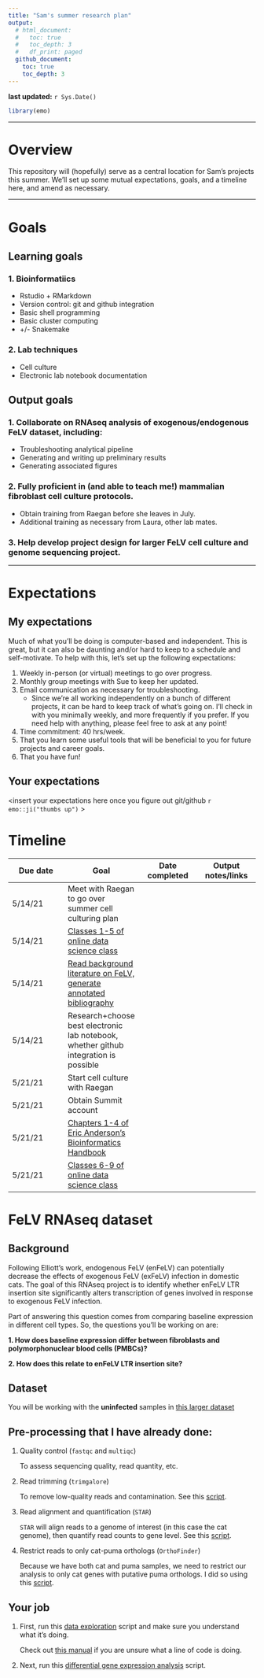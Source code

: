 ```yaml
---
title: "Sam's summer research plan"
output:
  # html_document:
  #   toc: true
  #   toc_depth: 3
  #   df_print: paged
  github_document:
    toc: true
    toc_depth: 3
---
```


__last updated:__ `r Sys.Date()`

```r
library(emo)
```


----

# Overview
This repository will (hopefully) serve as a central location for Sam's projects this summer. We'll set up some mutual expectations, goals, and a timeline here, and amend as necessary.

----

# Goals

## Learning goals

### 1. Bioinformatiics
- Rstudio + RMarkdown
- Version control: git and github integration
- Basic shell programming
- Basic cluster computing
- +/- Snakemake

### 2. Lab techniques
- Cell culture
- Electronic lab notebook documentation

## Output goals

### 1. Collaborate on RNAseq analysis of exogenous/endogenous FeLV dataset, including:
- Troubleshooting analytical pipeline
- Generating and writing up preliminary results
- Generating associated figures

### 2. Fully proficient in (and able to teach me!) mammalian fibroblast cell culture protocols.
- Obtain training from Raegan before she leaves in July.
- Additional training as necessary from Laura, other lab mates.

### 3. Help develop project design for larger FeLV cell culture and genome sequencing project.

----

# Expectations

## My expectations
Much of what you'll be doing is computer-based and independent. This is great, but it can also be daunting and/or hard to keep to a schedule and self-motivate. To help with this, let's set up the following expectations:

1. Weekly in-person (or virtual) meetings to go over progress.
1. Monthly group meetings with Sue to keep her updated.
1. Email communication as necessary for troubleshooting.
    - Since we're all working independently on a bunch of different projects, it can be hard to keep track of what's going on. I'll check in with you minimally weekly, and more frequently if you prefer. If you need help with anything, please feel free to ask at any point!
1. Time commitment: 40 hrs/week.
1. That you learn some useful tools that will be beneficial to you for future projects and career goals.
1. That you have fun!

## Your expectations

<insert your expectations here once you figure out git/github `r emo::ji("thumbs up")` >

# Timeline

Due date | Goal | Date completed | Output notes/links 
---- |----|----|----
5/14/21 | Meet with Raegan to go over summer cell culturing plan | | 
5/14/21 | [Classes 1-5 of online data science class](https://nt246.github.io/NTRES6940-data-science/syllabus.html) | | 
5/14/21 | [Read background literature on FeLV, generate annotated bibliography](FeLV_references.Rmd) | | 
5/14/21 | Research+choose best electronic lab notebook, whether github integration is possible | | 
5/21/21 | Start cell culture with Raegan | | 
5/21/21 | Obtain Summit account | | 
5/21/21 | [Chapters 1-4 of Eric Anderson's Bioinformatics Handbook](https://eriqande.github.io/eca-bioinf-handbook/essential-unixlinux-terminal-knowledge.html) | | 
5/21/21 | [Classes 6-9 of online data science class](https://nt246.github.io/NTRES6940-data-science/syllabus.html) | | 


# FeLV RNAseq dataset

## Background

Following Elliott's work, endogenous FeLV (enFeLV) can potentially decrease the effects of exogenous FeLV (exFeLV) infection in domestic cats. The goal of this RNAseq project is to identify whether enFeLV LTR insertion site significantly alters transcription of genes involved in response to exogenous FeLV infection.

Part of answering this question comes from comparing baseline expression in different cell types. So, the questions you'll be working on are:

__1. How does baseline expression differ between fibroblasts and polymorphonuclear blood cells (PMBCs)?__

__2. How does this relate to enFeLV LTR insertion site?__


## Dataset

You will be working with the __uninfected__ samples in [this larger dataset](data/felv_metadata.tsv)

## Pre-processing that I have already done:

1. Quality control (`fastqc` and `multiqc`)
    
    To assess sequencing quality, read quantity, etc.
1. Read trimming (`trimgalore`)
    
    To remove low-quality reads and contamination. See this [script](scripts/trimgalore_test.sh).
1. Read alignment and quantification (`STAR`)
    
    `STAR` will align reads to a genome of interest (in this case the cat genome), then quantify read counts to gene level. See this [script](scripts/starquant_test.sh).
1. Restrict reads to only cat-puma orthologs (`OrthoFinder`)
    
    Because we have both cat and puma samples, we need to restrict our analysis to only cat genes with putative puma orthologs. I did so using this [script](scripts/orthofinder_test.sh).


## Your job

1. First, run this [data exploration](scripts/sam_DGE_dataexplore.R) script and make sure you understand what it's doing.

    Check out [this manual](https://www.bioconductor.org/packages/release/bioc/vignettes/edgeR/inst/doc/edgeRUsersGuide.pdf) if you are unsure what a line of code is doing.

1. Next, run this [differential gene expression analysis](scripts/sam_DGE_edgeR.R) script.

